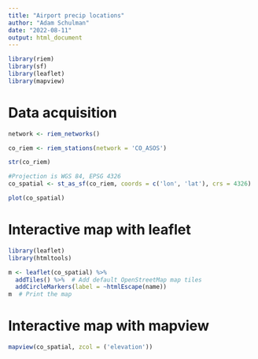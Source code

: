 ```yaml
---
title: "Airport precip locations"
author: "Adam Schulman"
date: "2022-08-11"
output: html_document
---
```


```r

library(riem)
library(sf)
library(leaflet)
library(mapview)

```


# Data acquisition
```r
network <- riem_networks()

co_riem <- riem_stations(network = 'CO_ASOS')

str(co_riem)

#Projection is WGS 84, EPSG 4326
co_spatial <- st_as_sf(co_riem, coords = c('lon', 'lat'), crs = 4326)

plot(co_spatial)

```

# Interactive map with leaflet


```r

library(leaflet)
library(htmltools)

m <- leaflet(co_spatial) %>%
  addTiles() %>%  # Add default OpenStreetMap map tiles
  addCircleMarkers(label = ~htmlEscape(name))
m  # Print the map

```


# Interactive map with mapview

```r


mapview(co_spatial, zcol = ('elevation'))


```




